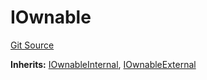 # IOwnable
[Git Source](https://github.com/0xStation/0xrails/blob/491ae339f09853335dba9e897f46862d776d54b5/src/access/ownable/interface/IOwnable.sol)

**Inherits:**
[IOwnableInternal](/src/access/ownable/interface/IOwnable.sol/interface.IOwnableInternal.md), [IOwnableExternal](/src/access/ownable/interface/IOwnable.sol/interface.IOwnableExternal.md)


